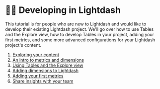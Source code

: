 # 👩‍💻 Developing in Lightdash

This tutorial is for people who are new to Lightdash and would like to develop their existing Lightdash project. We'll go over how to use Tables and the Explore view, how to develop Tables in your project, adding your first metrics, and some more advanced configurations for your Lightdash project's content.

1. [Exploring your content](/get-started/develop-in-lightdash/exploring-your-content)
2. [An intro to metrics and dimensions](/get-started/develop-in-lightdash/intro-metrics-dimensions)
2. [Using Tables and the Explore view](/get-started/develop-in-lightdash/using-explores)
3. [Adding dimensions to Lightdash](/get-started/develop-in-lightdash/how-to-create-dimensions)
4. [Adding your first metrics](/get-started/develop-in-lightdash/how-to-create-metrics)
5. [Share insights with your team](/get-started/develop-in-lightdash/sharing-insights)